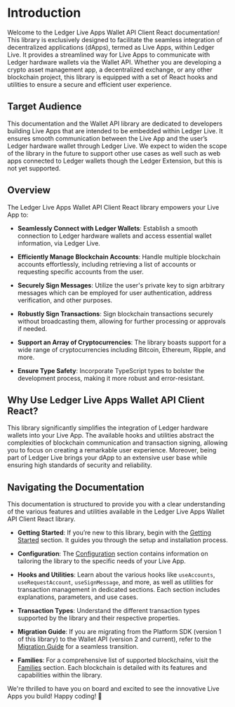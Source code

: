 # Introduction

Welcome to the Ledger Live Apps Wallet API Client React documentation! This library is exclusively designed to facilitate the seamless integration of decentralized applications (dApps), termed as Live Apps, within Ledger Live. It provides a streamlined way for Live Apps to communicate with Ledger hardware wallets via the Wallet API. Whether you are developing a crypto asset management app, a decentralized exchange, or any other blockchain project, this library is equipped with a set of React hooks and utilities to ensure a secure and efficient user experience.

## Target Audience

This documentation and the Wallet API library are dedicated to developers building Live Apps that are intended to be embedded within Ledger Live. It ensures smooth communication between the Live App and the user’s Ledger hardware wallet through Ledger Live. We expect to widen the scope of the library in the future to support other use cases as well such as web apps connected to Ledger wallets though the Ledger Extension, but this is not yet supported.

## Overview

The Ledger Live Apps Wallet API Client React library empowers your Live App to:

- **Seamlessly Connect with Ledger Wallets**: Establish a smooth connection to Ledger hardware wallets and access essential wallet information, via Ledger Live.

- **Efficiently Manage Blockchain Accounts**: Handle multiple blockchain accounts effortlessly, including retrieving a list of accounts or requesting specific accounts from the user.

- **Securely Sign Messages**: Utilize the user's private key to sign arbitrary messages which can be employed for user authentication, address verification, and other purposes.

- **Robustly Sign Transactions**: Sign blockchain transactions securely without broadcasting them, allowing for further processing or approvals if needed.

- **Support an Array of Cryptocurrencies**: The library boasts support for a wide range of cryptocurrencies including Bitcoin, Ethereum, Ripple, and more.

- **Ensure Type Safety**: Incorporate TypeScript types to bolster the development process, making it more robust and error-resistant.

## Why Use Ledger Live Apps Wallet API Client React?

This library significantly simplifies the integration of Ledger hardware wallets into your Live App. The available hooks and utilities abstract the complexities of blockchain communication and transaction signing, allowing you to focus on creating a remarkable user experience. Moreover, being part of Ledger Live brings your dApp to an extensive user base while ensuring high standards of security and reliability.

## Navigating the Documentation

This documentation is structured to provide you with a clear understanding of the various features and utilities available in the Ledger Live Apps Wallet API Client React library.

- **Getting Started**: If you’re new to this library, begin with the [Getting Started](./getting-started.md) section. It guides you through the setup and installation process.

- **Configuration**: The [Configuration](./configuration.md) section contains information on tailoring the library to the specific needs of your Live App.

- **Hooks and Utilities**: Learn about the various hooks like `useAccounts`, `useRequestAccount`, `useSignMessage`, and more, as well as utilities for transaction management in dedicated sections. Each section includes explanations, parameters, and use cases.

- **Transaction Types**: Understand the different transaction types supported by the library and their respective properties.

- **Migration Guide**: If you are migrating from the Platform SDK (version 1 of this library) to the Wallet API (version 2 and current), refer to the [Migration Guide](./migration-guide.md) for a seamless transition.

- **Families**: For a comprehensive list of supported blockchains, visit the [Families](./families.md) section. Each blockchain is detailed with its features and capabilities within the library.

We're thrilled to have you on board and excited to see the innovative Live Apps you build! Happy coding! 🚀